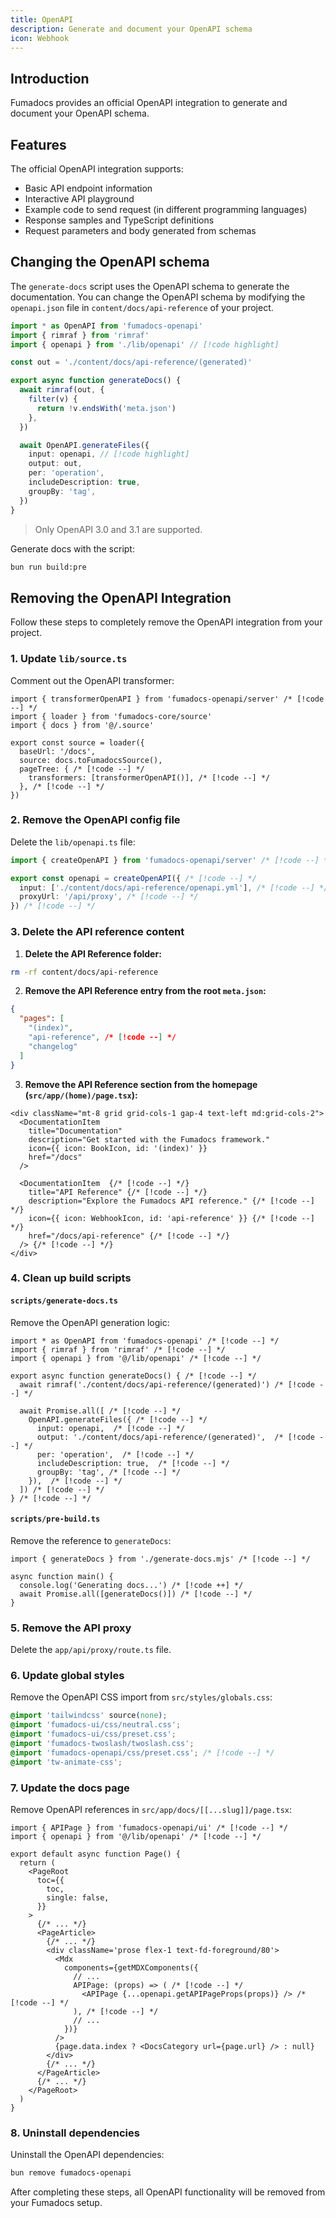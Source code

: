 ```yaml
---
title: OpenAPI
description: Generate and document your OpenAPI schema
icon: Webhook
---
```


## Introduction

Fumadocs provides an official OpenAPI integration to generate and document your OpenAPI schema.

## Features

The official OpenAPI integration supports:

- Basic API endpoint information
- Interactive API playground
- Example code to send request (in different programming languages)
- Response samples and TypeScript definitions
- Request parameters and body generated from schemas

## Changing the OpenAPI schema

The `generate-docs` script uses the OpenAPI schema to generate the documentation. You can change the OpenAPI schema by modifying the `openapi.json` file in `content/docs/api-reference` of your project.

```ts title="scripts/generate-docs.ts"
import * as OpenAPI from 'fumadocs-openapi'
import { rimraf } from 'rimraf'
import { openapi } from './lib/openapi' // [!code highlight]

const out = './content/docs/api-reference/(generated)'

export async function generateDocs() {
  await rimraf(out, {
    filter(v) {
      return !v.endsWith('meta.json')
    },
  })

  await OpenAPI.generateFiles({
    input: openapi, // [!code highlight]
    output: out,
    per: 'operation',
    includeDescription: true,
    groupBy: 'tag',
  })
}
```

> Only OpenAPI 3.0 and 3.1 are supported.

Generate docs with the script:

```bash
bun run build:pre
```

## Removing the OpenAPI Integration

Follow these steps to completely remove the OpenAPI integration from your project.

### 1. Update `lib/source.ts`

Comment out the OpenAPI transformer:

```tsx title="lib/source.ts" 
import { transformerOpenAPI } from 'fumadocs-openapi/server' /* [!code --] */
import { loader } from 'fumadocs-core/source'
import { docs } from '@/.source'

export const source = loader({
  baseUrl: '/docs',
  source: docs.toFumadocsSource(),
  pageTree: { /* [!code --] */
    transformers: [transformerOpenAPI()], /* [!code --] */
  }, /* [!code --] */
})
```



### 2. Remove the OpenAPI config file

Delete the `lib/openapi.ts` file:

```ts twoslash title="lib/openapi.ts"
import { createOpenAPI } from 'fumadocs-openapi/server' /* [!code --] */

export const openapi = createOpenAPI({ /* [!code --] */
  input: ['./content/docs/api-reference/openapi.yml'], /* [!code --] */
  proxyUrl: '/api/proxy', /* [!code --] */
}) /* [!code --] */
```


### 3. Delete the API reference content

1. **Delete the API Reference folder:**

```bash
rm -rf content/docs/api-reference
```

2. **Remove the API Reference entry from the root `meta.json`:**

```json title="meta.json"
{
  "pages": [
    "(index)", 
    "api-reference", /* [!code --] */
    "changelog"
  ]
}
```

3. **Remove the API Reference section from the homepage (`src/app/(home)/page.tsx`):**

```tsx title="src/app/(home)/page.tsx"
<div className="mt-8 grid grid-cols-1 gap-4 text-left md:grid-cols-2">
  <DocumentationItem
    title="Documentation"
    description="Get started with the Fumadocs framework."
    icon={{ icon: BookIcon, id: '(index)' }}
    href="/docs"
  />

  <DocumentationItem  {/* [!code --] */}
    title="API Reference" {/* [!code --] */}
    description="Explore the Fumadocs API reference." {/* [!code --] */}
    icon={{ icon: WebhookIcon, id: 'api-reference' }} {/* [!code --] */}
    href="/docs/api-reference" {/* [!code --] */}
  /> {/* [!code --] */}
</div>
```

### 4. Clean up build scripts

#### `scripts/generate-docs.ts`

Remove the OpenAPI generation logic:

```tsx title="scripts/generate-docs.ts"
import * as OpenAPI from 'fumadocs-openapi' /* [!code --] */
import { rimraf } from 'rimraf' /* [!code --] */
import { openapi } from '@/lib/openapi' /* [!code --] */

export async function generateDocs() { /* [!code --] */
  await rimraf('./content/docs/api-reference/(generated)') /* [!code --] */

  await Promise.all([ /* [!code --] */
    OpenAPI.generateFiles({ /* [!code --] */
      input: openapi,  /* [!code --] */
      output: './content/docs/api-reference/(generated)',  /* [!code --] */
      per: 'operation',  /* [!code --] */
      includeDescription: true,  /* [!code --] */
      groupBy: 'tag', /* [!code --] */
    }),  /* [!code --] */
  ]) /* [!code --] */
} /* [!code --] */
```

#### `scripts/pre-build.ts`

Remove the reference to `generateDocs`:

```tsx title="scripts/pre-build.ts"
import { generateDocs } from './generate-docs.mjs' /* [!code --] */

async function main() {
  console.log('Generating docs...') /* [!code ++] */
  await Promise.all([generateDocs()]) /* [!code --] */
}
```



### 5. Remove the API proxy

Delete the `app/api/proxy/route.ts` file.



### 6. Update global styles

Remove the OpenAPI CSS import from `src/styles/globals.css`:

```css title="styles/globals.css"
@import 'tailwindcss' source(none);
@import 'fumadocs-ui/css/neutral.css';
@import 'fumadocs-ui/css/preset.css';
@import 'fumadocs-twoslash/twoslash.css';
@import 'fumadocs-openapi/css/preset.css'; /* [!code --] */
@import 'tw-animate-css';
```



### 7. Update the docs page

Remove OpenAPI references in `src/app/docs/[[...slug]]/page.tsx`:

```tsx title="app/docs/[[...slug]]/page.tsx"
import { APIPage } from 'fumadocs-openapi/ui' /* [!code --] */
import { openapi } from '@/lib/openapi' /* [!code --] */

export default async function Page() {
  return (
    <PageRoot
      toc={{
        toc,
        single: false,
      }}
    >
      {/* ... */}
      <PageArticle>
        {/* ... */}
        <div className='prose flex-1 text-fd-foreground/80'>
          <Mdx
            components={getMDXComponents({
              // ...
              APIPage: (props) => ( /* [!code --] */
                <APIPage {...openapi.getAPIPageProps(props)} /> /* [!code --] */
              ), /* [!code --] */
              // ...
            })}
          />
          {page.data.index ? <DocsCategory url={page.url} /> : null}
        </div>
        {/* ... */}
      </PageArticle>
      {/* ... */}
    </PageRoot>
  )
}
```

### 8. Uninstall dependencies

Uninstall the OpenAPI dependencies:

```bash
bun remove fumadocs-openapi
```

After completing these steps, all OpenAPI functionality will be removed from your Fumadocs setup.
